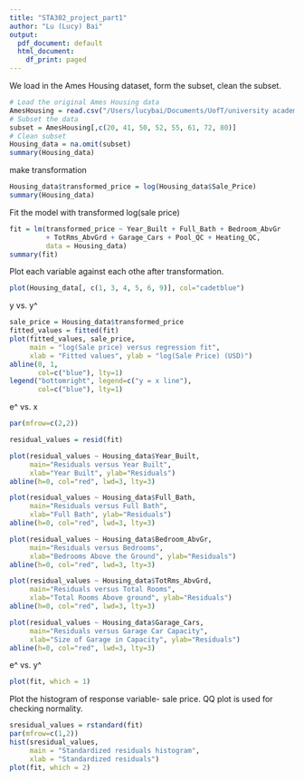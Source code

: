 ```yaml
---
title: "STA302_project_part1"
author: "Lu (Lucy) Bai"
output:
  pdf_document: default
  html_document:
    df_print: paged
---
```


We load in the Ames Housing dataset, form the subset, clean the subset.
```r
# Load the original Ames Housing data
AmesHousing = read.csv("/Users/lucybai/Documents/UofT/university academy/Forth year F/STA302/STA302 project/AmesHousing.csv", header=T)
# Subset the data
subset = AmesHousing[,c(20, 41, 50, 52, 55, 61, 72, 80)]
# Clean subset
Housing_data = na.omit(subset)
summary(Housing_data)
```
make transformation
```r
Housing_data$transformed_price = log(Housing_data$Sale_Price)
summary(Housing_data)
```


Fit the model with transformed log(sale price)
```r
fit = lm(transformed_price ~ Year_Built + Full_Bath + Bedroom_AbvGr 
         + TotRms_AbvGrd + Garage_Cars + Pool_QC + Heating_QC, 
         data = Housing_data)
summary(fit)
```



Plot each variable against each othe after transformation.
```r
plot(Housing_data[, c(1, 3, 4, 5, 6, 9)], col="cadetblue")
```


y vs. y^
```r
sale_price = Housing_data$transformed_price
fitted_values = fitted(fit)
plot(fitted_values, sale_price,
     main = "log(Sale price) versus regression fit",
     xlab = "Fitted values", ylab = "log(Sale Price) (USD)")
abline(0, 1, 
       col=c("blue"), lty=1)
legend("bottomright", legend=c("y = x line"),
       col=c("blue"), lty=1)
```

e^ vs. x
```r
par(mfrow=c(2,2))

residual_values = resid(fit)

plot(residual_values ~ Housing_data$Year_Built, 
     main="Residuals versus Year Built",
     xlab="Year Built", ylab="Residuals")
abline(h=0, col="red", lwd=3, lty=3)

plot(residual_values ~ Housing_data$Full_Bath, 
     main="Residuals versus Full Bath",
     xlab="Full Bath", ylab="Residuals")
abline(h=0, col="red", lwd=3, lty=3)

plot(residual_values ~ Housing_data$Bedroom_AbvGr, 
     main="Residuals versus Bedrooms",
     xlab="Bedrooms Above the Ground", ylab="Residuals")
abline(h=0, col="red", lwd=3, lty=3)

plot(residual_values ~ Housing_data$TotRms_AbvGrd, 
     main="Residuals versus Total Rooms",
     xlab="Total Rooms Above ground", ylab="Residuals")
abline(h=0, col="red", lwd=3, lty=3)

plot(residual_values ~ Housing_data$Garage_Cars, 
     main="Residuals versus Garage Car Capacity",
     xlab="Size of Garage in Capacity", ylab="Residuals")
abline(h=0, col="red", lwd=3, lty=3)

```

e^ vs. y^
```r
plot(fit, which = 1)
```

Plot the histogram of response variable- sale price. QQ plot is used for checking normality.
```r
sresidual_values = rstandard(fit)
par(mfrow=c(1,2))
hist(sresidual_values,
     main = "Standardized residuals histogram",
     xlab = "Standardized residuals")
plot(fit, which = 2)
```


